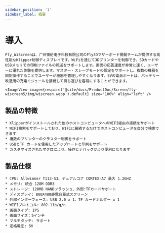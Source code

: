 ```yaml
---
sidebar_position: '1'
sidebar_label: 概要
---
```




# 導入

```
Fly_WiScreenは、广州镁伦电子科技有限公司のFly3Dマザーボード開発チームが提供する高性能なKlipper制御ディスプレイです。WiFiを通じて3Dプリンターを制御でき、SDカードやUSBメモリでの印刷ファイルの転送をサポートします。画面の応答速度が非常に速く、ユーザーに優れた体験を提供します。マスター・スレーブモードの設定をサポートし、複数の機器を同期操作することでユーザーが機器を管理しやすくなります。5Vの電源ポートは、バッテリー改造用の充電モジュールを接続して持ち運びを容易にすることができます。
    
<ImageView image={require('@site/docs/ProductDoc/Screen/fly-wiscreen5/img/wiscreen.webp').default} size="100%" align="left" />
```

## 製品の特徴

```
* Klipperがインストールされた他のホストコンピュータへのWIFI経由の接続をサポート
* WIFI検索をサポートしており、WIFIに接続するだけでホストコンピュータを自分で検索できます
* 複数のプリンターのクラスター制御をサポート
* USBとTF カードを使用したアップロードと印刷をサポート
* カスタマイズされたマクロにより、操作とデバッグがより便利になります
```

## 製品仕様

```
* CPU: Allwinner T113-S3、デュアルコア CORTEX-A7 最大 1.2GHZ
* メモリ: 統合 128M DDR3
* ストレージ: 128MB NANDフラッシュ、外部:TFカードサポート
* ディスプレイ: 800X480静電容量式スクリーン
* 外部インターフェース: USB 2.0 x 1、TF カードホルダー x 1
* WIFIプロトコル: 802.11b/g/n
* 画面タイプ: IPS
* 画面サイズ：5インチ
* マルチタッチ: サポート
* 定格電圧: 5V
```
